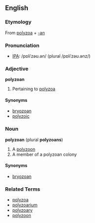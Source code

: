 ==English==
===Etymology===
From [[polyzoa]] + [[-an]]

===Pronunciation===
* [[Wiktionary:Pronunciation_key|IPA]]: /pɒliˈzəʊ.ən/ (plural /pɒliˈzəʊ.ənz/)

===Adjective===
'''polyzoan'''
# Pertaining to [[polyzoa]]

====Synonyms====
* [[bryozoan]]
* [[polyzoic]]

===Noun===
'''polyzoan''' (plural '''polyzoans''')
# A [[polyzoon]]
# A member of a polyzoan colony

====Synonyms====
* [[bryozoan]]

===Related Terms===
* [[polyzoa]]
* [[polyzoarium]]
* [[polyzoary]]
* [[polyzoon]]
